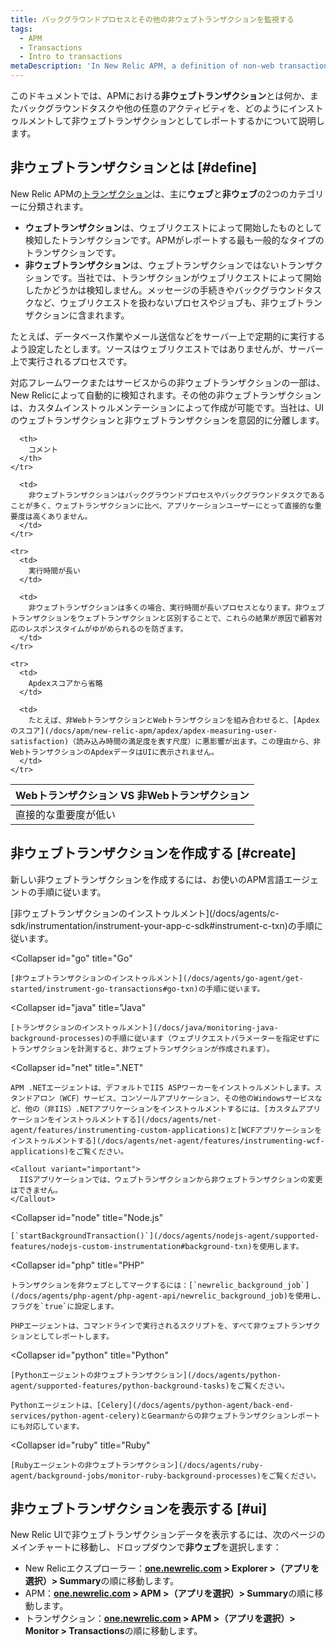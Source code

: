 ```yaml
---
title: バックグラウンドプロセスとその他の非ウェブトランザクションを監視する
tags:
  - APM
  - Transactions
  - Intro to transactions
metaDescription: 'In New Relic APM, a definition of non-web transactions, and how to custom instrument background tasks and other activity as non-web transactions.'
---
```


このドキュメントでは、APMにおける**非ウェブトランザクション**とは何か、またバックグラウンドタスクや他の任意のアクティビティを、どのようにインストゥルメントして非ウェブトランザクションとしてレポートするかについて説明します。

## 非ウェブトランザクションとは [#define]

New Relic APMの[トランザクション](/docs/apm/transactions/intro-transactions/transactions-new-relic-apm)は、主に**ウェブ**と**非ウェブ**の2つのカテゴリーに分類されます。

* **ウェブトランザクション**は、ウェブリクエストによって開始したものとして検知したトランザクションです。APMがレポートする最も一般的なタイプのトランザクションです。
* **非ウェブトランザクション**は、ウェブトランザクションではないトランザクションです。当社では、トランザクションがウェブリクエストによって開始したかどうかは検知しません。メッセージの手続きやバックグラウンドタスクなど、ウェブリクエストを扱わないプロセスやジョブも、非ウェブトランザクションに含まれます。

たとえば、データベース作業やメール送信などをサーバー上で定期的に実行するよう設定したとします。ソースはウェブリクエストではありませんが、サーバー上で実行されるプロセスです。

対応フレームワークまたはサービスからの非ウェブトランザクションの一部は、New Relicによって自動的に検知されます。その他の非ウェブトランザクションは、カスタムインストゥルメンテーションによって作成が可能です。当社は、UIのウェブトランザクションと非ウェブトランザクションを意図的に分離します。

<table>
  <thead>
    <tr>
      <th style={{ width: "200px" }}>
        Webトランザクション VS 非Webトランザクション
      </th>

      <th>
        コメント
      </th>
    </tr>
  </thead>

  <tbody>
    <tr>
      <td>
        直接的な重要度が低い
      </td>

      <td>
        非ウェブトランザクションはバックグラウンドプロセスやバックグラウンドタスクであることが多く、ウェブトランザクションに比べ、アプリケーションユーザーにとって直接的な重要度は高くありません。
      </td>
    </tr>

    <tr>
      <td>
        実行時間が長い
      </td>

      <td>
        非ウェブトランザクションは多くの場合、実行時間が長いプロセスとなります。非ウェブトランザクションをウェブトランザクションと区別することで、これらの結果が原因で顧客対応のレスポンスタイムがゆがめられるのを防ぎます。
      </td>
    </tr>

    <tr>
      <td>
        Apdexスコアから省略
      </td>

      <td>
        たとえば、非WebトランザクションとWebトランザクションを組み合わせると、[Apdexのスコア](/docs/apm/new-relic-apm/apdex/apdex-measuring-user-satisfaction)（読み込み時間の満足度を表す尺度）に悪影響が出ます。この理由から、非WebトランザクションのApdexデータはUIに表示されません。
      </td>
    </tr>
  </tbody>
</table>

## 非ウェブトランザクションを作成する [#create]

新しい非ウェブトランザクションを作成するには、お使いのAPM言語エージェントの手順に従います。

<CollapserGroup>
  <Collapser
    id="c-sdk"
    title="C SDK"
  >
    [非ウェブトランザクションのインストゥルメント](/docs/agents/c-sdk/instrumentation/instrument-your-app-c-sdk#instrument-c-txn)の手順に従います。
  </Collapser>

  <Collapser
    id="go"
    title="Go"
  >
    [非ウェブトランザクションのインストゥルメント](/docs/agents/go-agent/get-started/instrument-go-transactions#go-txn)の手順に従います。
  </Collapser>

  <Collapser
    id="java"
    title="Java"
  >
    [トランザクションのインストゥルメント](/docs/java/monitoring-java-background-processes)の手順に従います（ウェブリクエストパラメーターを指定せずにトランザクションを計測すると、非ウェブトランザクションが作成されます）。
  </Collapser>

  <Collapser
    id="net"
    title=".NET"
  >
    APM .NETエージェントは、デフォルトでIIS ASPワーカーをインストゥルメントします。スタンドアロン（WCF）サービス、コンソールアプリケーション、その他のWindowsサービスなど、他の（非IIS）.NETアプリケーションをインストゥルメントするには、[カスタムアプリケーションをインストゥルメントする](/docs/agents/net-agent/features/instrumenting-custom-applications)と[WCFアプリケーションをインストゥルメントする](/docs/agents/net-agent/features/instrumenting-wcf-applications)をご覧ください。

    <Callout variant="important">
      IISアプリケーションでは、ウェブトランザクションから非ウェブトランザクションの変更はできません。
    </Callout>
  </Collapser>

  <Collapser
    id="node"
    title="Node.js"
  >
    [`startBackgroundTransaction()`](/docs/agents/nodejs-agent/supported-features/nodejs-custom-instrumentation#background-txn)を使用します。
  </Collapser>

  <Collapser
    id="php"
    title="PHP"
  >
    トランザクションを非ウェブとしてマークするには：[`newrelic_background_job`](/docs/agents/php-agent/php-agent-api/newrelic_background_job)を使用し、フラグを`true`に設定します。

    PHPエージェントは、コマンドラインで実行されるスクリプトを、すべて非ウェブトランザクションとしてレポートします。
  </Collapser>

  <Collapser
    id="python"
    title="Python"
  >
    [Pythonエージェントの非ウェブトランザクション](/docs/agents/python-agent/supported-features/python-background-tasks)をご覧ください。

    Pythonエージェントは、[Celery](/docs/agents/python-agent/back-end-services/python-agent-celery)とGearmanからの非ウェブトランザクションレポートにも対応しています。
  </Collapser>

  <Collapser
    id="ruby"
    title="Ruby"
  >
    [Rubyエージェントの非ウェブトランザクション](/docs/agents/ruby-agent/background-jobs/monitor-ruby-background-processes)をご覧ください。
  </Collapser>
</CollapserGroup>

## 非ウェブトランザクションを表示する [#ui]

New Relic UIで非ウェブトランザクションデータを表示するには、次のページのメインチャートに移動し、ドロップダウンで**非ウェブ**を選択します：

* New Relicエクスプローラー：**[one.newrelic.com](https://one.newrelic.com) > Explorer >（アプリを選択）> Summary**の順に移動します。
* APM：**[one.newrelic.com](https://one.newrelic.com) > APM >（アプリを選択）> Summary**の順に移動します。
* トランザクション：**[one.newrelic.com](https://one.newrelic.com) > APM >（アプリを選択）> Monitor > Transactions**の順に移動します。